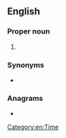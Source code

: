 ==English==

===Proper noun===
{{en-proper noun}}

# {{initialism of|lang=en|Greenwich Mean Time}}

===Synonyms===
* {{l|en|UTC}}

===Anagrams===
* {{anagrams|en|a=gmt|mgt|mgt.|mtg.|tmg}}

[[Category:en:Time]]